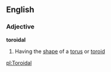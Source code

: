 ==English==
===Adjective===
'''toroidal'''
#Having the [[shape]] of a [[torus]] or [[toroid]]

[[pl:Toroidal]]